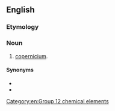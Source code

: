 {{also|ekamercury}}

==English==

===Etymology===
{{prefix|en|eka|mercury}}

===Noun===
{{en-noun|-}}

# [[copernicium]]. [[Category:en:Group 12 chemical elements]]

====Synonyms====
* {{l|en|copernicium}}
* {{l|en|ununbium}}